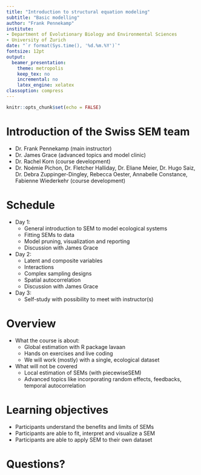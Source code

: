 ```yaml
---
title: "Introduction to structural equation modeling"
subtitle: "Basic modelling"
author: "Frank Pennekamp"
institute:
- Department of Evolutionary Biology and Environmental Sciences
- University of Zurich
date: "`r format(Sys.time(), '%d.%m.%Y')`"
fontsize: 12pt
output: 
  beamer_presentation: 
    theme: metropolis
    keep_tex: no
    incremental: no
    latex_engine: xelatex
classoption: compress
---
```


```r
knitr::opts_chunk$set(echo = FALSE)
```

# Introduction of the **Swiss SEM team**

- Dr. Frank Pennekamp (main instructor)   
- Dr. James Grace (advanced topics and model clinic)   
- Dr. Rachel Korn (course development)   
- Dr. Noémie Pichon, Dr. Fletcher Halliday, Dr. Eliane Meier, Dr. Hugo Saiz, Dr. Debra Zuppinger-Dingley, Rebecca Oester, Annabelle Constance, Fabienne Wiederkehr (course development)

# Schedule

- Day 1:
  * General introduction to SEM to model ecological systems
  * Fitting SEMs to data
  * Model pruning, visualization and reporting
  * Discussion with James Grace
- Day 2:
  * Latent and composite variables
  * Interactions
  * Complex sampling designs
  * Spatial autocorrelation
  * Discussion with James Grace
- Day 3:
  * Self-study with possibility to meet with instructor(s)

# Overview

- What the course is about:  
  - Global estimation with R package lavaan
  - Hands on exercises and live coding
  - We will work (mostly) with a single, ecological dataset
- What will not be covered   
  - Local estimation of SEMs (with piecewiseSEM)
  - Advanced topics like incorporating random effects, feedbacks, temporal autocorrelation

# Learning objectives

- Participants understand the benefits and limits of SEMs
- Participants are able to fit, interpret and visualize a SEM
- Participants are able to apply SEM to their own dataset

# Questions?




